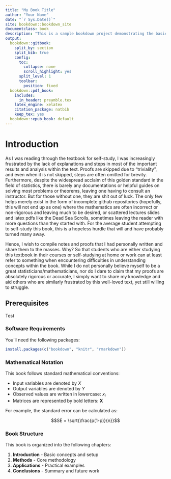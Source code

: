 ```yaml
---
title: "My Book Title"
author: "Your Name"
date: "`r Sys.Date()`"
site: bookdown::bookdown_site
documentclass: book
description: "This is a sample bookdown project demonstrating the basic structure."
output:
  bookdown::gitbook:
    split_by: section
    split_bib: true
    config:
      toc:
        collapse: none
        scroll_highlight: yes
      split_level: 1
      toolbar:
        position: fixed
  bookdown::pdf_book:
    includes:
      in_header: preamble.tex
    latex_engine: xelatex
    citation_package: natbib
    keep_tex: yes
  bookdown::epub_book: default
---
```


# Introduction

As I was reading through the textbook for self-study, I was increasingly frustrated by the lack of explanations and steps in most of the important results and analysis within the text. Proofs are skipped due to "triviality", and even when it is not skipped, steps are often omitted for brevity. Furthermore, despite the widespread acclaim of this golden standard in the field of statistics, there is barely any documentations or helpful guides on solving most problems or theorems, leaving one having to consult an instructor. But for those without one, they are shit out of luck. The only few helps merely exist in the form of incomplete github repositories (hopefully, this will not end up as one) where the mathematics are often incorrect or non-rigorous and leaving much to be desired, or scattered lectures slides and latex pdfs like the Dead Sea Scrolls, sometimes leaving the reader with more questions than they started with. For the average student attempting to self-study this book, this is a hopeless hurdle that will and have probably turned many away.

Hence, I wish to compile notes and proofs that I had personally written and share them to the masses. Why? So that students who are either studying this textbook in their courses or self-studying at home or work can at least refer to something when encountering difficulties in understanding concepts within the book. While I do not personally believe myself to be a great statisticians/mathematicians, nor do I dare to claim that my proofs are absolutely rigorous or accurate, I simply want to share my knowledge and aid others who are similarly frustrated by this well-loved text, yet still willing to struggle.

## Prerequisites
Test

### Software Requirements

You'll need the following packages:

```r
install.packages(c("bookdown", "knitr", "rmarkdown"))
```

### Mathematical Notation

This book follows standard mathematical conventions:

- Input variables are denoted by $X$
- Output variables are denoted by $Y$ 
- Observed values are written in lowercase: $x_i$
- Matrices are represented by bold letters: $\mathbf{X}$

For example, the standard error can be calculated as:

$$SE = \sqrt{\frac{p(1-p)}{n}}$$

### Book Structure

This book is organized into the following chapters:

1. **Introduction** - Basic concepts and setup
2. **Methods** - Core methodology 
3. **Applications** - Practical examples
4. **Conclusions** - Summary and future work
